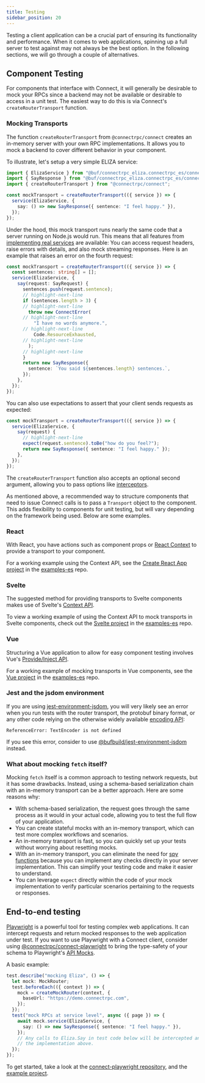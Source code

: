 ```yaml
---
title: Testing
sidebar_position: 20
---
```


Testing a client application can be a crucial part of ensuring its functionality
and performance. When it comes to web applications, spinning up a full server
to test against may not always be the best option. In the following sections, we
will go through a couple of alternatives.

## Component Testing

For components that interface with Connect, it will generally be desirable to mock your RPCs since a backend may not be
available or desirable to access in a unit test. The easiest way to do this is via Connect's `createRouterTransport`
function.

### Mocking Transports

The function `createRouterTransport` from `@connectrpc/connect` creates an in-memory
server with your own RPC implementations. It allows you to mock a backend to cover different behavior in your component.

To illustrate, let's setup a very simple ELIZA service:

```ts
import { ElizaService } from "@buf/connectrpc_eliza.connectrpc_es/connectrpc/eliza/v1/eliza_connect";
import { SayResponse } from "@buf/connectrpc_eliza.connectrpc_es/connectrpc/eliza/v1/eliza_pb";
import { createRouterTransport } from "@connectrpc/connect";

const mockTransport = createRouterTransport(({ service }) => {
  service(ElizaService, {
    say: () => new SayResponse({ sentence: "I feel happy." }),
  });
});
```

Under the hood, this mock transport runs nearly the same code that a server running on
Node.js would run. This means that all features from [implementing real services](../node/implementing-services.md)
are available: You can access request headers, raise errors with details, and also
mock streaming responses. Here is an example that raises an error on the fourth
request:

```ts
const mockTransport = createRouterTransport(({ service }) => {
  const sentences: string[] = [];
  service(ElizaService, {
    say(request: SayRequest) {
      sentences.push(request.sentence);
      // highlight-next-line
      if (sentences.length > 3) {
      // highlight-next-line
        throw new ConnectError(
      // highlight-next-line
          "I have no words anymore.",
      // highlight-next-line
          Code.ResourceExhausted,
      // highlight-next-line
        );
      // highlight-next-line
      }
      return new SayResponse({
        sentence: `You said ${sentences.length} sentences.`,
      });
    },
  });
});
```

You can also use expectations to assert that your client sends requests as expected:

```ts
const mockTransport = createRouterTransport(({ service }) => {
  service(ElizaService, {
    say(request) {
      // highlight-next-line
      expect(request.sentence).toBe("how do you feel?");
      return new SayResponse({ sentence: "I feel happy." });
    },
  });
});
```

The `createRouterTransport` function also accepts an optional second argument, allowing you
to pass options like [interceptors](./interceptors.mdx).

As mentioned above, a recommended way to structure components that need to issue Connect calls is to pass a
`Transport` object to the component. This adds flexibility to components for unit testing, but will vary
depending on the framework being used.  Below are some examples.

### React

With React, you have actions such as component props or [React Context](https://react.dev/learn/passing-data-deeply-with-context)
to provide a transport to your component.

For a working example using the Context API, see the
[Create React App project](https://github.com/connectrpc/examples-es/tree/main/react/cra) in the
[examples-es](https://github.com/connectrpc/examples-es) repo.

### Svelte

The suggested method for providing transports to Svelte components makes use of Svelte's
[Context API](https://learn.svelte.dev/tutorial/context-api).

To view a working example of using the Context API to mock transports in Svelte components, check out the
[Svelte project](https://github.com/connectrpc/examples-es/tree/main/svelte) in the
[examples-es](https://github.com/connectrpc/examples-es) repo.

### Vue

Structuring a Vue application to allow for easy component testing involves Vue's [Provide/Inject API](https://vuejs.org/guide/components/provide-inject.html).

For a working example of mocking transports in Vue components, see the
[Vue project](https://github.com/connectrpc/examples-es/tree/main/vue) in the
[examples-es](https://github.com/connectrpc/examples-es) repo.

### Jest and the jsdom environment

If you are using [jest-environment-jsdom](https://www.npmjs.com/package/jest-environment-jsdom),
you will very likely see an error when you run tests with the router transport,
the protobuf binary format, or any other code relying on the otherwise widely
available [encoding API](https://developer.mozilla.org/en-US/docs/Web/API/Encoding_API):

```
ReferenceError: TextEncoder is not defined
```

If you see this error, consider to use [@bufbuild/jest-environment-jsdom](https://www.npmjs.com/package/@bufbuild/jest-environment-jsdom)
instead.

### What about mocking `fetch` itself?

Mocking `fetch` itself is a common approach to testing network requests, but it has some drawbacks. Instead, using a schema-based serialization chain with an in-memory transport can be a better approach. Here are some reasons why:

- With schema-based serialization, the request goes through the same process as it would in your actual code, allowing you to test the full flow of your application.
- You can create stateful mocks with an in-memory transport, which can test more complex workflows and scenarios.
- An in-memory transport is fast, so you can quickly set up your tests without worrying about resetting mocks.
- With an in-memory transport, you can eliminate the need for [spy functions](https://jestjs.io/docs/jest-object#jestspyonobject-methodname) because you can implement any checks directly in your server implementation. This can simplify your testing code and make it easier to understand.
- You can leverage `expect` directly within the code of your mock implementation to verify particular scenarios pertaining to the requests or responses.


## End-to-end testing

[Playwright](https://playwright.dev/) is a powerful tool for testing complex web
applications. It can intercept requests and return mocked responses to the web
application under test. If you want to use Playwright with a Connect client, consider using
[@connectrpc/connect-playwright](https://www.npmjs.com/package/@connectrpc/connect-playwright)
to bring the type-safety of your schema to Playwright's [API Mocks](https://playwright.dev/docs/mock).

A basic example:

```ts
test.describe("mocking Eliza", () => {
  let mock: MockRouter;
  test.beforeEach(({ context }) => {
    mock = createMockRouter(context, {
      baseUrl: "https://demo.connectrpc.com",
    });
  });
  test("mock RPCs at service level", async ({ page }) => {
    await mock.service(ElizaService, {
      say: () => new SayResponse({ sentence: "I feel happy." }),
    });
    // Any calls to Eliza.Say in test code below will be intercepted and invoke
    // the implementation above.
  });
});
```

To get started, take a look at the [connect-playwright repository](https://github.com/connectrpc/connect-playwright-es),
and the [example project](https://github.com/connectrpc/connect-playwright-es/tree/main/packages/connect-playwright-example).
